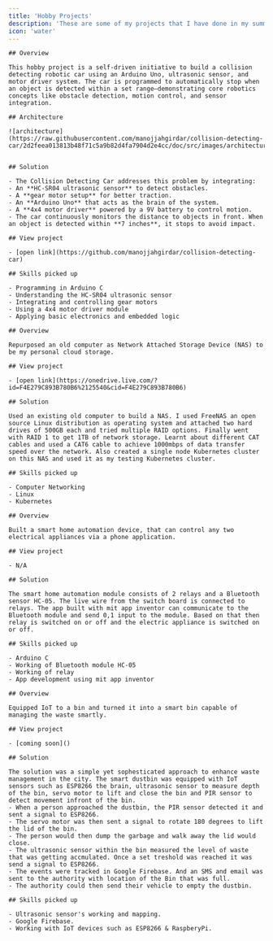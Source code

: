 ```yaml
---
title: 'Hobby Projects'
description: 'These are some of my projects that I have done in my summer vacations as hobby projects!'
icon: 'water'
---
```


<Tabs>
  <Tab title="Collision detecting car">
    
    ## Overview

    This hobby project is a self-driven initiative to build a collision detecting robotic car using an Arduino Uno, ultrasonic sensor, and motor driver system. The car is programmed to automatically stop when an object is detected within a set range—demonstrating core robotics concepts like obstacle detection, motion control, and sensor integration.

    ## Architecture

    ![architecture](https://raw.githubusercontent.com/manojjahgirdar/collision-detecting-car/2d2feea013813b48f71c5a9b82d4fa7904d2e4cc/doc/src/images/architecture.png)


    ## Solution

    - The Collision Detecting Car addresses this problem by integrating:
    - An **HC-SR04 ultrasonic sensor** to detect obstacles.
    - A **gear motor setup** for better traction.
    - An **Arduino Uno** that acts as the brain of the system.
    - A **4x4 motor driver** powered by a 9V battery to control motion.
    - The car continuously monitors the distance to objects in front. When an object is detected within **7 inches**, it stops to avoid impact.

    ## View project

    - [open link](https://github.com/manojjahgirdar/collision-detecting-car)

    ## Skills picked up

    - Programming in Arduino C
    - Understanding the HC-SR04 ultrasonic sensor
    - Integrating and controlling gear motors
    - Using a 4x4 motor driver module
    - Applying basic electronics and embedded logic
  </Tab>
  <Tab title="Network attached storage device (NAS)">

    ## Overview

    Repurposed an old computer as Network Attached Storage Device (NAS) to be my personal cloud storage.

    ## View project

    - [open link](https://onedrive.live.com/?id=F4E279C893B780B6%2125540&cid=F4E279C893B780B6)

    ## Solution

    Used an existing old computer to build a NAS. I used FreeNAS an open source Linux distribution as operating system and attached two hard drives of 500GB each and tried multiple RAID options. Finally went with RAID 1 to get 1TB of network storage. Learnt about different CAT cables and used a CAT6 cable to achieve 1000mbps of data transfer speed over the network. Also created a single node Kubernetes cluster on this NAS and used it as my testing Kubernetes cluster.

    ## Skills picked up

    - Computer Networking
    - Linux
    - Kubernetes

  </Tab>
  <Tab title="Smart home automation">
    
    ## Overview

    Built a smart home automation device, that can control any two electrical appliances via a phone application.

    ## View project

    - N/A

    ## Solution

    The smart home automation module consists of 2 relays and a Bluetooth sensor HC-05. The live wire from the switch board is connected to relays. The app built with mit app inventor can communicate to the Bluetooth module and send 0,1 input to the module. Based on that then relay is switched on or off and the electric appliance is switched on or off. 

    ## Skills picked up

    - Arduino C
    - Working of Bluetooth module HC-05
    - Working of relay
    - App development using mit app inventor

  </Tab>
  <Tab title="Smart waste management">
    
    ## Overview

    Equipped IoT to a bin and turned it into a smart bin capable of managing the waste smartly.

    ## View project

    - [coming soon]()

    ## Solution

    The solution was a simple yet sophesticated approach to enhance waste management in the city. The smart dustbin was equipped with IoT sensors such as ESP8266 the brain, ultrasonic sensor to measure depth of the bin, servo motor to lift and close the bin and PIR sensor to detect movement infront of the bin.
    - When a person approached the dustbin, the PIR sensor detected it and sent a signal to ESP8266.
    - The servo motor was then sent a signal to rotate 180 degrees to lift the lid of the bin.
    - The person would then dump the garbage and walk away the lid would close.
    - The ultrasonic sensor within the bin measured the level of waste that was getting accmulated. Once a set treshold was reached it was send a signal to ESP8266.
    - The events were tracked in Google Firebase. And an SMS and email was sent to the authority with location of the Bin that was full.
    - The authority could then send their vehicle to empty the dustbin.

    ## Skills picked up

    - Ultrasonic sensor's working and mapping.
    - Google Firebase.
    - Working with IoT devices such as ESP8266 & RaspberyPi.

  </Tab>
</Tabs>